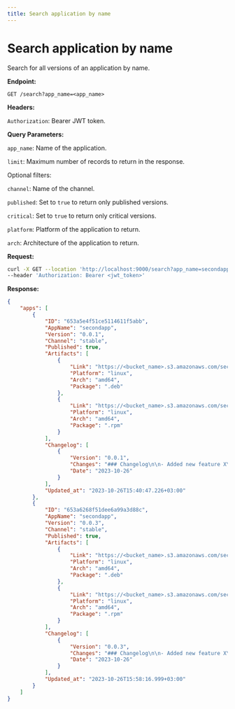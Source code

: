 ```yaml
---
title: Search application by name
---
```


# Search application by name

Search for all versions of an application by name.

**Endpoint:**

`GET /search?app_name=<app_name>`

**Headers:**

`Authorization`: Bearer JWT token.

**Query Parameters:**

`app_name`: Name of the application.

`limit`: Maximum number of records to return in the response.

Optional filters:

`channel`: Name of the channel.

`published`: Set to `true` to return only published versions.

`critical`: Set to `true` to return only critical versions.

`platform`: Platform of the application to return.

`arch`: Architecture of the application to return.

**Request:**

```bash
curl -X GET --location 'http://localhost:9000/search?app_name=secondapp' \
--header 'Authorization: Bearer <jwt_token>'
```

**Response:**

```json
{
    "apps": [
        {
            "ID": "653a5e4f51ce5114611f5abb",
            "AppName": "secondapp",
            "Version": "0.0.1",
            "Channel": "stable",
            "Published": true,
            "Artifacts": [
                {
                    "Link": "https://<bucket_name>.s3.amazonaws.com/secondapp/stable/linux/amd64/secondapp-0.0.1.deb",
                    "Platform": "linux",
                    "Arch": "amd64",
                    "Package": ".deb"
                },
                {
                    "Link": "https://<bucket_name>.s3.amazonaws.com/secondapp/stable/linux/amd64/secondapp-0.0.1.rpm",
                    "Platform": "linux",
                    "Arch": "amd64",
                    "Package": ".rpm"
                }
            ],
            "Changelog": [
                {
                    "Version": "0.0.1",
                    "Changes": "### Changelog\n\n- Added new feature X\n- Fixed bug Y",
                    "Date": "2023-10-26"
                }
            ],
            "Updated_at": "2023-10-26T15:40:47.226+03:00"
        },
        {
            "ID": "653a6268f51dee6a99a3d88c",
            "AppName": "secondapp",
            "Version": "0.0.3",
            "Channel": "stable",
            "Published": true,
            "Artifacts": [
                {
                    "Link": "https://<bucket_name>.s3.amazonaws.com/secondapp/stable/linux/amd64/secondapp-0.0.3.deb",
                    "Platform": "linux",
                    "Arch": "amd64",
                    "Package": ".deb"
                },
                {
                    "Link": "https://<bucket_name>.s3.amazonaws.com/secondapp/stable/linux/amd64/secondapp-0.0.3.rpm",
                    "Platform": "linux",
                    "Arch": "amd64",
                    "Package": ".rpm"
                }
            ],
            "Changelog": [
                {
                    "Version": "0.0.3",
                    "Changes": "### Changelog\n\n- Added new feature X\n- Fixed bug Y",
                    "Date": "2023-10-26"
                }
            ],
            "Updated_at": "2023-10-26T15:58:16.999+03:00"
        }
    ]
}
```
